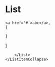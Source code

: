 

<Meta title="Molecules/List" component={List} />


# List

    <a href='#'>abc</a>,
    {

    }
]

<ListItem>
    <List type='collapse' faciliter={
        {
            icon: ,
            text: ,
            open: ,
            close: 
        }
    }/>
    <ListItemCollapse>
        <List>
        
        </List>
    </ListItemCollapse>

</ListItem>

<Canvas>
    <Story name='Default'>
        <Field description='Some small text'/>
    </Story>
</Canvas>